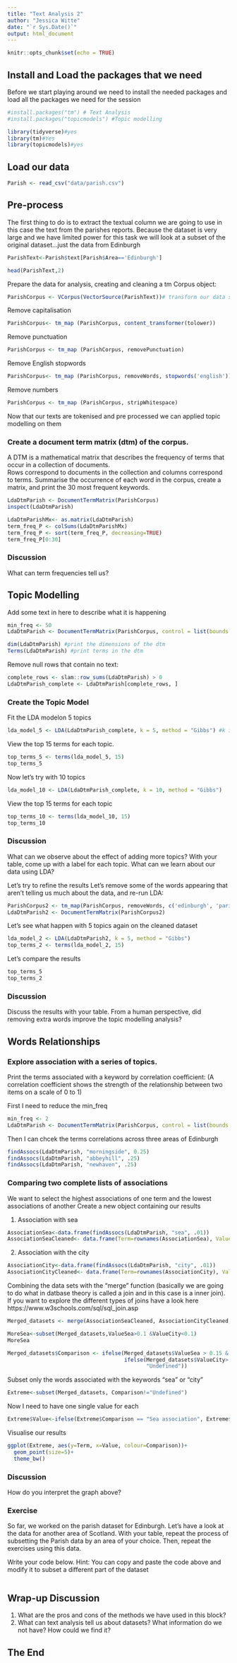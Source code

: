 ```yaml
---
title: "Text Analysis 2"
author: "Jessica Witte"
date: "`r Sys.Date()`"
output: html_document
---
```


```r
knitr::opts_chunk$set(echo = TRUE)
```

## Install and Load the packages that we need

Before we start playing around we need to install the needed packages and load all the packages we need for the session

```r
#install.packages("tm") # Text Analysis
#install.packages("topicmodels") #Topic modelling 

```

```r
library(tidyverse)#yes
library(tm)#Yes
library(topicmodels)#yes

```

## Load our data

```r
Parish <- read_csv("data/parish.csv")
```

## Pre-process

The first thing to do is to extract the textual column we are going to use in this case the text from the parishes reports. 
Because the dataset is very large and we have limited power for this task we will look at a subset of the original dataset...just the data from Edinburgh

```r
ParishText<-Parish$text[Parish$Area=='Edinburgh']

head(ParishText,2)
```
Prepare the data for analysis, creating and cleaning a tm Corpus object:
```r
ParishCorpus <- VCorpus(VectorSource(ParishText))# transform our data set in a corpus
```

Remove capitalisation 
```r
ParishCorpus<- tm_map (ParishCorpus, content_transformer(tolower))
```

Remove punctuation
```r
ParishCorpus <- tm_map (ParishCorpus, removePunctuation)
```

Remove English stopwords
```r
ParishCorpus<- tm_map (ParishCorpus, removeWords, stopwords('english')) 
```

Remove numbers
```r
ParishCorpus <- tm_map (ParishCorpus, stripWhitespace)
```

Now that our texts are tokenised and pre processed we can applied topic modelling on them 


### Create a document term matrix (dtm) of the corpus.

A DTM is a mathematical matrix that describes the frequency of terms that occur in a collection of documents.  
Rows correspond to documents in the collection and columns correspond to terms.
Summarise the occurrence of each word in the corpus, create a matrix, and print the 30 most frequent keywords.
```r
LdaDtmParish <- DocumentTermMatrix(ParishCorpus)
inspect(LdaDtmParish) 
```


```r
LdaDtmParishMx<- as.matrix(LdaDtmParish)
term_freq_P <- colSums(LdaDtmParishMx)
term_freq_P <- sort(term_freq_P, decreasing=TRUE)
term_freq_P[0:30]
```
### Discussion

What can term frequencies tell us?

## Topic Modelling
Add some text in here to describe what it is happening 
```r
min_freq <- 50
LdaDtmParish <- DocumentTermMatrix(ParishCorpus, control = list(bounds = list(global = c(min_freq, Inf))))
```

```r
dim(LdaDtmParish) #print the dimensions of the dtm 
Terms(LdaDtmParish) #print terms in the dtm

```

Remove null rows that contain no text:
```r
complete_rows <- slam::row_sums(LdaDtmParish) > 0
LdaDtmParish_complete <- LdaDtmParish[complete_rows, ]

```
### Create the Topic Model

Fit the LDA modelon 5 topics
```r
lda_model_5 <- LDA(LdaDtmParish_complete, k = 5, method = "Gibbs") #k is the number of topics to be created, and method is the type of LDA that will be performed
```

View the top 15 terms for each topic.
```r
top_terms_5 <- terms(lda_model_5, 15)
top_terms_5
```
Now let's try with 10 topics
```r
lda_model_10 <- LDA(LdaDtmParish_complete, k = 10, method = "Gibbs")
```

View the top 15 terms for each topic
```r
top_terms_10 <- terms(lda_model_10, 15)
top_terms_10

```
### Discussion
What can we observe about the effect of adding more topics?
With your table, come up with a label for each topic.  What can we learn about our data using LDA?


Let's try to refine the results
Let's remove some of the words appearing that aren't telling us much about the data, and re-run LDA:
```r
ParishCorpus2 <- tm_map(ParishCorpus, removeWords, c('edinburgh', 'parish', 'may', 'many', 'now', 'two', 'also', 'per', 'several'))
LdaDtmParish2 <- DocumentTermMatrix(ParishCorpus2)
```

Let's see what happen with 5 topics again on the cleaned dataset
```r
lda_model_2 <- LDA(LdaDtmParish2, k = 5, method = "Gibbs")
top_terms_2 <- terms(lda_model_2, 15)
```

Let's compare the results
```r
top_terms_5
top_terms_2

```
### Discussion
Discuss the results with your table. From a human perspective, did removing extra words improve the topic modelling analysis?


## Words Relationships

### Explore association with a series of topics.

Print the terms associated with a keyword by correlation coefficient: (A correlation coefficient shows the strength of the relationship between two items on a scale of 0 to 1)

First I need to reduce the min_freq
```r
min_freq <- 2
LdaDtmParish <- DocumentTermMatrix(ParishCorpus, control = list(bounds = list(global = c(min_freq, Inf))))

```

Then I can chcek the terms correlations across three areas of Edinburgh

```r
findAssocs(LdaDtmParish, "morningside", 0.25)
findAssocs(LdaDtmParish, "abbeyhill", .25)
findAssocs(LdaDtmParish, "newhaven", .25)

```
### Comparing two complete lists of associations

We want to select the highest associations of one term and the lowest associations of another
Create a new object containing our results

1. Association with sea
```r
AssociationSea<-data.frame(findAssocs(LdaDtmParish, "sea", .01))
AssociationSeaCleaned<- data.frame(Term=rownames(AssociationSea), ValueSea=AssociationSea[,1], Association= "Sea")

```

2. Association with the city
```r
AssociationCity<-data.frame(findAssocs(LdaDtmParish, "city", .01))
AssociationCityCleaned<- data.frame(Term=rownames(AssociationCity), ValueCity=AssociationCity[,1], Association="City")


```

Combining the data sets with the "merge" function (basically we are going to do what in datbase theory is called a join and in this case is a inner join). If you want to explore the different types of joins have a look here https://www.w3schools.com/sql/sql_join.asp

```r
Merged_datasets <- merge(AssociationSeaCleaned, AssociationCityCleaned, by.x = 'Term', by.y = 'Term') 

MoreSea<-subset(Merged_datasets,ValueSea>0.1 &ValueCity<0.1)
MoreSea

Merged_datasets$Comparison <- ifelse(Merged_datasets$ValueSea > 0.15 & Merged_datasets$ValueCity < 0.1, "Sea", 
                                     ifelse(Merged_datasets$ValueCity> 0.15 & Merged_datasets$ValueSea < 0.1, "City", 
                                            "Undefined"))

```

Subset only the words associated with the keywords "sea" or "city"
```r
Extreme<-subset(Merged_datasets, Comparison!="Undefined")

```

Now I need to have one single value for each
```r

Extreme$Value<-ifelse(Extreme$Comparison == "Sea association", Extreme$ValueSea, Extreme$ValueCity)
```

Visualise our results
```r
ggplot(Extreme, aes(y=Term, x=Value, colour=Comparison))+
  geom_point(size=5)+
  theme_bw()

```
### Discussion

How do you interpret the graph above?


### Exercise 

So far, we worked on the parish dataset for Edinburgh. Let's have a look at the data for another area of Scotland. With your table, repeat the process of subsetting the Parish data by an area of your choice.
Then, repeat the exercises using this data.


Write your code below.
Hint: You can copy and paste the code above and modify it to subset a different part of the dataset 
```r


```

## Wrap-up Discussion

1. What are the pros and cons of the methods we have used in this block?
2. What can text analysis tell us about datasets? What information do we not have? How could we find it?

## The End 